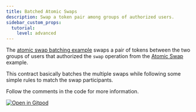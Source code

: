 ```yaml
---
title: Batched Atomic Swaps
description: Swap a token pair among groups of authorized users.
sidebar_custom_props:
  tutorial:
    level: advanced
---
```


<head>
  <title>Swap a token pair among groups of authorized users.</title>
  <meta charSet="utf-8" />
  <meta
    property="og:title"
    content="Swap a token pair among groups of authorized users."
  />
  <meta
    property="og:description"
    content="Swap a pair of tokens between two groups of users that authorized the swap operation."
  />
  <link
    rel="canonical"
    href="https://soroban.stellar.org/docs/tutorials/atomic-multi-swap"
  />
</head>

The [atomic swap batching example] swaps a pair of tokens between the two groups
of users that authorized the `swap` operation from the [Atomic Swap] example.

This contract basically batches the multiple swaps while following some simple
rules to match the swap participants.

Follow the comments in the code for more information.

[![Open in Gitpod](https://gitpod.io/button/open-in-gitpod.svg)][oigp]

[oigp]: https://gitpod.io/#https://github.com/stellar/soroban-examples/tree/v20.0.0
[Atomic Swap]: atomic-swap.mdx
[atomic swap batching example]: https://github.com/stellar/soroban-examples/tree/v20.0.0/atomic_multiswap
